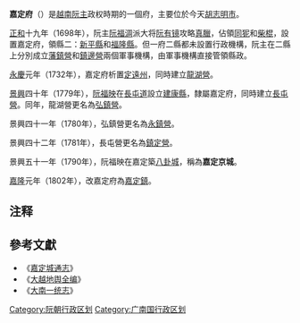 '''嘉定府'''（{{vie|v=Phủ Gia Định|hn=府嘉定}}）是[[越南|越南]][[阮主|阮主]]政权時期的一個府，主要位於今天[[胡志明市|胡志明市]]。

[[正和_(越南)|正和]]十九年（1698年），阮主[[阮福淍|阮福淍]]派大将[[阮有镜|阮有镜]]攻略[[真臘|真臘]]，佔領[[同狔|同狔]]和[[柴棍|柴棍]]，設置嘉定府，領縣二：[[新平縣_(阮朝)|新平縣]]和[[福隆縣|福隆縣]]。但一府二縣都未設置行政機構，阮主在二縣上分別成立[[藩鎮營|藩鎮營]]和[[鎮邊營|鎮邊營]]兩個軍事機構，由軍事機構直接管領縣政。

[[永慶|永慶]]元年（1732年），嘉定府析置[[定遠州_(越南)|定遠州]]，同時建立[[龍湖營|龍湖營]]。

[[景興|景興]]四十年（1779年），[[阮福映|阮福映]]在[[長屯道|長屯道]]設立[[建康縣|建康縣]]，隸屬嘉定府，同時建立[[長屯營|長屯營]]。同年，龍湖營更名為[[弘鎮營|弘鎮營]]。

景興四十一年（1780年），弘鎮營更名為[[永鎮營|永鎮營]]。

景興四十二年（1781年），長屯營更名為[[鎮定營|鎮定營]]。

景興五十一年（1790年），阮福映在嘉定築[[八卦城|八卦城]]，稱為'''嘉定京城'''。

[[嘉隆|嘉隆]]元年（1802年），改嘉定府為[[嘉定鎮_(越南)|嘉定鎮]]。

==注释==
{{reflist}}

==參考文獻==
*《[[嘉定城通志|嘉定城通志]]》
*《[[大越地舆全编|大越地舆全编]]》
*《[[大南一统志|大南一统志]]》

[[Category:阮朝行政区划|Category:阮朝行政区划]]
[[Category:广南国行政区划|Category:广南国行政区划]]